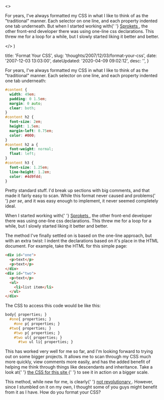 

  <>
    <p>
      For years, I've always formatted my CSS in what I like to think of as the
      "traditional" manner. Each selector on one line, and each property
      indented one tab underneath. But when I started working with{' '}
      <a href="http://sprokets.net" title="Sprokets">
        Sprokets
      </a>
      , the other front-end developer there was using one-line css declarations.
      This threw me for a loop for a while, but I slowly started liking it better
      and better.
    </p>
  </>
)


  title: 'Format Your CSS',
  slug: 'thoughts/2007/12/03/format-your-css',
  date: '2007-12-03 13:03:00',
  dateUpdated: '2020-04-09 09:02:12',
  desc: '',
}

<p>
  For years, I've always formatted my CSS in what I like to think of as the
  "traditional" manner. Each selector on one line, and each property indented
  one tab underneath:
</p>

```css
#content {
  width: 49em;
  padding: 0 1.5em;
  margin: 0 auto;
  clear: both;
}
#content h2 {
  font-size: 2em;
  height: 1.5em;
  margin-left: 0.75em;
  color: #000;
}
#content h2 a {
  font-weight: normal;
  float: left;
}
#content h3 {
  font-size: 1.25em;
  line-height: 1.2em;
  color: #4d9fdd;
}
```

<p>
  Pretty standard stuff. I'd break up sections with big comments, and that made
  it fairly easy to scan. While this format never caused and problems{' '}
  <em>per se</em>, and it was easy enough to implement, it never seemed
  completely ideal.
</p>
<p>
  When I started working with{' '}
  <a href="http://sprokets.net" title="Sprokets">
    Sprokets
  </a>
  , the other front-end developer there was using one-line css declarations. This
  threw me for a loop for a while, but I slowly started liking it better and better.
</p>
<p>
  The method I've finally settled on is based on the one-line approach, but with
  an extra twist: I indent the declarations based on it's place in the HTML
  document. For example, take the HTML for this simple page:
</p>

```html
<div id="one">
  <p>text</p>
  <p>text</p>
</div>
<div id="two">
  <p>text</p>
  <ul>
    <li>list item</li>
  </ul>
</div>
```

<p>The CSS to access this code would be like this:</p>

```css
body{ properties; }
  #one{ properties; }
    #one p{ properties; }
  #two{ properties; }
    #two p{ properties; }
    #two ul{ properties; }
      #two ul li{ properties; }
```

<p>
  This has worked very well for me so far, and I'm looking forward to trying out
  on some bigger projects. It allows me to scan through my CSS much more
  quickly, view comments more easily, and has the added benefit of helping me
  think through things like descendants and inheritance. Take a look at{' '}
  <a
    href="/thoughts/wp-content/themes/dtott/style.css"
    title="dtott.com stylesheet"
  >
    the CSS for this site
  </a>{' '}
  to see it in action on a bigger scale.
</p>
<p>
  This method, while new for me, is clearly{' '}
  <a
    href="http://www.dustindiaz.com/css-indention-method/"
    title="i.e. someone else did it a while ago"
  >
    not revolutionary
  </a>
  . However, since I stumbled on it on my own, I thought some of you guys might benefit
  from it as I have. How do you format your CSS?
</p>
